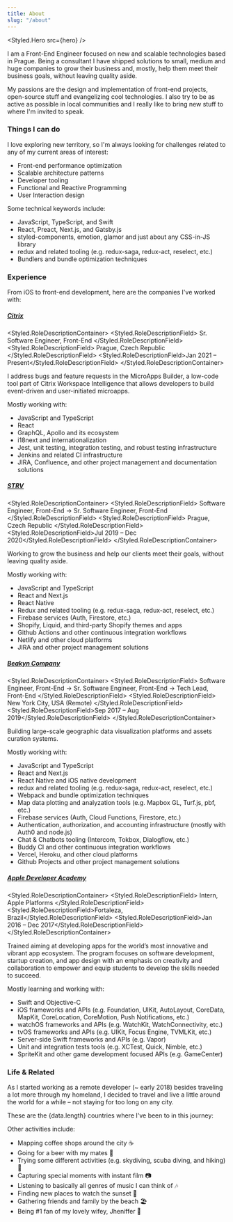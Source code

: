```yaml
---
title: About
slug: "/about"
---
```




<Styled.Hero src={hero} />

I am a Front-End Engineer focused on new and scalable technologies based in Prague. Being a consultant I have shipped solutions to small, medium and huge companies to grow their business and, mostly, help them meet their business goals, without leaving quality aside.

My passions are the design and implementation of front-end projects, open-source stuff and evangelizing cool technologies. I also try to be as active as possible in local communities and I really like to bring new stuff to where I'm invited to speak.

### Things I can do

I love exploring new territory, so I'm always looking for challenges related to any of my current areas of interest:

- Front-end performance optimization
- Scalable architecture patterns
- Developer tooling
- Functional and Reactive Programming
- User Interaction design

Some technical keywords include:

- JavaScript, TypeScript, and Swift
- React, Preact, Next.js, and Gatsby.js
- styled-components, emotion, glamor and just about any CSS-in-JS library
- redux and related tooling (e.g. redux-saga, redux-act, reselect, etc.)
- Bundlers and bundle optimization techniques

### Experience

From iOS to front-end development, here are the companies I've worked with:

##### [Citrix](https://citrix.com/)

<Styled.RoleDescriptionContainer>
  <Styled.RoleDescriptionField>
    Sr. Software Engineer, Front-End
  </Styled.RoleDescriptionField>
  <Styled.RoleDescriptionField>
    Prague, Czech Republic
  </Styled.RoleDescriptionField>
  <Styled.RoleDescriptionField>Jan 2021 – Present</Styled.RoleDescriptionField>
</Styled.RoleDescriptionContainer>

I address bugs and feature requests in the MicroApps Builder, a low-code tool part of Citrix Workspace Intelligence that allows developers to build event-driven and user-initiated microapps.

Mostly working with:

- JavaScript and TypeScript
- React
- GraphQL, Apollo and its ecosystem
- i18next and internationalization
- Jest, unit testing, integration testing, and robust testing infrastructure
- Jenkins and related CI infrastructure
- JIRA, Confluence, and other project management and documentation solutions

##### [STRV](https://www.strv.com)

<Styled.RoleDescriptionContainer>
  <Styled.RoleDescriptionField>
    Software Engineer, Front-End → Sr. Software Engineer, Front-End
  </Styled.RoleDescriptionField>
  <Styled.RoleDescriptionField>
    Prague, Czech Republic
  </Styled.RoleDescriptionField>
  <Styled.RoleDescriptionField>Jul 2019 – Dec 2020</Styled.RoleDescriptionField>
</Styled.RoleDescriptionContainer>

Working to grow the business and help our clients meet their goals, without leaving quality aside.

Mostly working with:

- JavaScript and TypeScript
- React and Next.js
- React Native
- Redux and related tooling (e.g. redux-saga, redux-act, reselect, etc.)
- Firebase services (Auth, Firestore, etc.)
- Shopify, Liquid, and third-party Shopify themes and apps
- Github Actions and other continuous integration workflows
- Netlify and other cloud platforms
- JIRA and other project management solutions

##### [Beakyn Company](https://beakyn.com)

<Styled.RoleDescriptionContainer>
  <Styled.RoleDescriptionField>
    Software Engineer, Front-End → Sr. Software Engineer, Front-End → Tech Lead,
    Front-End
  </Styled.RoleDescriptionField>
  <Styled.RoleDescriptionField>
    New York City, USA (Remote)
  </Styled.RoleDescriptionField>
  <Styled.RoleDescriptionField>Sep 2017 – Aug 2019</Styled.RoleDescriptionField>
</Styled.RoleDescriptionContainer>

Building large-scale geographic data visualization platforms and assets curation systems.

Mostly working with:

- JavaScript and TypeScript
- React and Next.js
- React Native and iOS native development
- redux and related tooling (e.g. redux-saga, redux-act, reselect, etc.)
- Webpack and bundle optimization techniques
- Map data plotting and analyzation tools (e.g. Mapbox GL, Turf.js, pbf, etc.)
- Firebase services (Auth, Cloud Functions, Firestore, etc.)
- Authentication, authorization, and accounting infrastructure (mostly with Auth0 and node.js)
- Chat & Chatbots tooling (Intercom, Tokbox, Dialogflow, etc.)
- Buddy CI and other continuous integration workflows
- Vercel, Heroku, and other cloud platforms
- Github Projects and other project management solutions

##### [Apple Developer Academy](http://developeracademy.ifce.edu.br)

<Styled.RoleDescriptionContainer>
  <Styled.RoleDescriptionField>
    Intern, Apple Platforms
  </Styled.RoleDescriptionField>
  <Styled.RoleDescriptionField>Fortaleza, Brazil</Styled.RoleDescriptionField>
  <Styled.RoleDescriptionField>Jan 2016 – Dec 2017</Styled.RoleDescriptionField>
</Styled.RoleDescriptionContainer>

Trained aiming at developing apps for the world’s most innovative and vibrant app ecosystem. The program focuses on software development, startup creation, and app design with an emphasis on creativity and collaboration to empower and equip students to develop the skills needed to succeed.

Mostly learning and working with:

- Swift and Objective-C
- iOS frameworks and APIs (e.g. Foundation, UIKit, AutoLayout, CoreData, MapKit, CoreLocation, CoreMotion, Push Notifications, etc.)
- watchOS frameworks and APIs (e.g. WatchKit, WatchConnectivity, etc.)
- tvOS frameworks and APIs (e.g. UIKit, Focus Engine, TVMLKit, etc.)
- Server-side Swift frameworks and APIs (e.g. Vapor)
- Unit and integration tests tools (e.g. XCTest, Quick, Nimble, etc.)
- SpriteKit and other game development focused APIs (e.g. GameCenter)

### Life & Related

As I started working as a remote developer (~ early 2018) besides traveling a lot more through my homeland, I decided to travel and live a little around the world for a while – not staying for too long on any city.

<p>These are the {data.length} countries where I've been to in this journey:</p>

<Map map={map} data={data} />

Other activities include:

- Mapping coffee shops around the city ☕
- Going for a beer with my mates 🍻
- Trying some different activities (e.g. skydiving, scuba diving, and hiking) 🤘
- Capturing special moments with instant film 📷
- Listening to basically all genres of music I can think of 🎶
- Finding new places to watch the sunset 🌇
- Gathering friends and family by the beach 🏖️
- Being #1 fan of my lovely wifey, Jheniffer 💑
